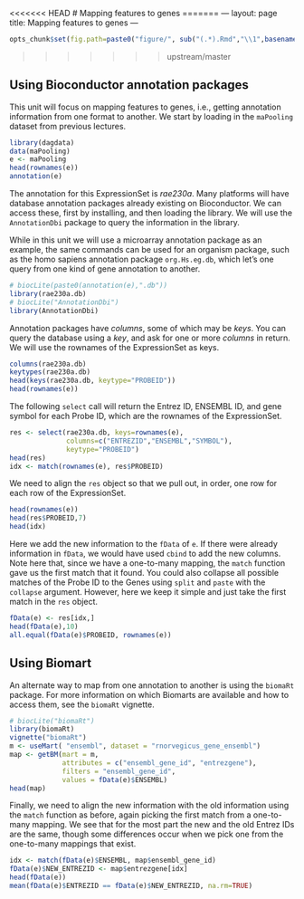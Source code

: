 <<<<<<< HEAD
# Mapping features to genes
=======
---
layout: page
title: Mapping features to genes
---

```r
opts_chunk$set(fig.path=paste0("figure/", sub("(.*).Rmd","\\1",basename(knitr:::knit_concord$get('infile'))), "-"))
```
>>>>>>> upstream/master

## Using Bioconductor annotation packages

This unit will focus on mapping features to genes, i.e., getting annotation information from one format to another. We start by loading in the `maPooling` dataset from previous lectures.

```r
library(dagdata)
data(maPooling)
e <- maPooling
head(rownames(e))
annotation(e)
```

The annotation for this ExpressionSet is *rae230a*. Many platforms will have database annotation packages already existing on Bioconductor. We can access these, first by installing, and then loading the library. We will use the `AnnotationDbi` package to query the information in the library.

While in this unit we will use a microarray annotation package as an example, the same commands can be used for an organism package, such as the homo sapiens annotation package `org.Hs.eg.db`, which let's one query from one kind of gene annotation to another.

```r
# biocLite(paste0(annotation(e),".db"))
library(rae230a.db)
# biocLite("AnnotationDbi")
library(AnnotationDbi)
```

Annotation packages have *columns*, some of which may be *keys*. You can query the database using a *key*, and ask for one or more *columns* in return. We will use the rownames of the ExpressionSet as keys.

```r
columns(rae230a.db)
keytypes(rae230a.db)
head(keys(rae230a.db, keytype="PROBEID"))
head(rownames(e))
```

The following `select` call will return the Entrez ID, ENSEMBL ID, and gene symbol for each Probe ID, which are the rownames of the ExpressionSet.

```r
res <- select(rae230a.db, keys=rownames(e),
              columns=c("ENTREZID","ENSEMBL","SYMBOL"), 
              keytype="PROBEID")
head(res)
idx <- match(rownames(e), res$PROBEID)
```

We need to align the `res` object so that we pull out, in order, one row for each row of the ExpressionSet.

```r
head(rownames(e))
head(res$PROBEID,7)
head(idx)
```

Here we add the new information to the `fData` of `e`. If there were already information in `fData`, we would have used `cbind` to add the new columns. Note here that, since we have a one-to-many mapping, the `match` function gave us the first match that it found. You could also collapse all possible matches of the Probe ID to the Genes using `split` and `paste` with the `collapse` argument. However, here we keep it simple and just take the first match in the `res` object.

```r
fData(e) <- res[idx,]
head(fData(e),10)
all.equal(fData(e)$PROBEID, rownames(e))
```

## Using Biomart

An alternate way to map from one annotation to another is using the `biomaRt` package. For more information on which Biomarts are available and how to access them, see the `biomaRt` vignette.

```r
# biocLite("biomaRt")
library(biomaRt)
vignette("biomaRt")
m <- useMart( "ensembl", dataset = "rnorvegicus_gene_ensembl")
map <- getBM(mart = m,
             attributes = c("ensembl_gene_id", "entrezgene"), 
             filters = "ensembl_gene_id", 
             values = fData(e)$ENSEMBL)
head(map)
```

Finally, we need to align the new information with the old information using the `match` function as before, again picking the first match from a one-to-many mapping. We see that for the most part the new and the old Entrez IDs are the same, though some differences occur when we pick one from the one-to-many mappings that exist.


```r
idx <- match(fData(e)$ENSEMBL, map$ensembl_gene_id)
fData(e)$NEW_ENTREZID <- map$entrezgene[idx]
head(fData(e))
mean(fData(e)$ENTREZID == fData(e)$NEW_ENTREZID, na.rm=TRUE)
```

